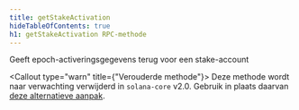 ```yaml
---
title: getStakeActivation
hideTableOfContents: true
h1: getStakeActivation RPC-methode
---
```


Geeft epoch-activeringsgegevens terug voor een stake-account

<Callout type="warn" title={"Verouderde methode"}>
  Deze methode wordt naar verwachting verwijderd in `solana-core` v2.0. Gebruik
  in plaats daarvan [deze alternatieve
  aanpak](https://github.com/solana-developers/solana-rpc-get-stake-activation).
</Callout>
